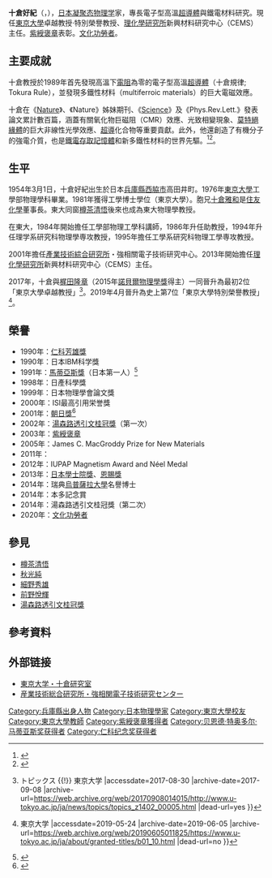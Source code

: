 {{Infobox scientist
|name              = 十倉好紀<br><small>十倉 好紀（とくら よしのり）</small>
|image             = Yoshinori Tokura cropped 2 Yoshinori Tokura 202011.jpg
|image_size        = 
|caption           = 
|birth_date        = {{birth date and age|1954|03|01|mf=y}}
|birth_place       = [[日本|日本]][[兵庫縣|兵庫縣]][[西脇市|西脇市]]高田井町
|death_date        = 
|death_place       = 
|nationality       = {{JPN}}
|ethnicity         = 
|fields            = [[凝聚态物理学|凝聚态物理学]]
|workplaces        = [[東京大學|東京大學]]<br>[[理化學研究所|理化學研究所]]
|alma_mater        = 東京大學
|doctoral_advisor  = 
|doctoral_students = 
|known_for         = 十倉規律（電子型高溫[[超導體|超導體]]）
|awards            = [[仁科芳雄獎|仁科芳雄獎]]（1990年）<br>[[馬蒂亞斯獎|馬蒂亞斯獎]]（1991年）<br>詹姆斯·麥克葛雷迪獎（2005年）<br>IUPAP Magnetism Award and Néel Medal（2012年）<br>[[日本學士院獎|日本學士院獎]]、[[恩賜獎_(日本學士院)|恩賜獎]]（2013年）<br>[[湯森路透引文桂冠獎|湯森路透引文桂冠獎]]（2002年、2014年）
|religion          =
|signature         =  <!--(filename only)-->
|footnotes         = 
}}
{{Japanese
| japanese = 十倉 好紀
| kana = とくら よしのり
| romaji = Tokura Yoshinori
}}
'''十倉好紀'''（{{jpn|j=十倉 好紀|hg=とくら よしのり|rm=Tokura Yoshinori|f=h}}，{{bd|1954年|3月1日}}），[[日本|日本]][[凝聚态物理学|凝聚态物理学]]家，專長電子型高溫[[超導體|超導體]]與鐵電材料研究。現任[[東京大學|東京大學]]卓越教授·特別榮譽教授、[[理化學研究所|理化學研究所]]新興材料研究中心（CEMS）主任。[[紫綬褒章|紫綬褒章]]表彰。[[文化功勞者|文化功勞者]]。

==主要成就==
十倉教授於1989年首先發現高溫下[[電阻|電阻]]為零的電子型高溫[[超導體|超導體]]（十倉規律; Tokura Rule），並發現多鐵性材料（multiferroic materials）的巨大電磁效應。

十倉在《[[自然_(期刊)|Nature]]》、《Nature》姊妹期刊、《[[科學_(期刊)|Science]]》及《Phys.Rev.Lett.》發表論文累計數百篇，涵蓋有關氧化物巨磁阻（CMR）效應、光致相變現象、[[莫特絕緣體|莫特絕緣體]]的巨大非線性光學效應、[[超導|超導]]化合物等重要貢獻。此外，他還創造了有機分子的強電介質，也是[[鐵電隨機存取記憶體|鐵電存取記憶體]]和新多鐵性材料的世界先驅。<ref>{{Cite web |url=http://www.47news.jp/47topics/e/258051.php |title=【２０１４年ノーベル賞週間】憲法９条保持の日本国民との予想も 村上春樹氏に注目 : 47トピックス - 47NEWS（よんななニュース） |accessdate=2014-10-07 |archive-date=2014-10-08 |archive-url=https://web.archive.org/web/20141008014531/http://www.47news.jp/47topics/e/258051.php |dead-url=no }}</ref><ref>{{Cite web |url=http://www.sanspo.com/geino/news/20141006/sot14100605010001-n1.html |title=６日からノーベル賞ウイーク！文学賞は村上氏１番人気 - 芸能社会 - SANSPO.COM（サンスポ） |access-date=2014-10-07 |archive-url=https://web.archive.org/web/20141011114917/http://www.sanspo.com/geino/news/20141006/sot14100605010001-n1.html |archive-date=2014-10-11 |dead-url=yes }}</ref>。

==生平==
1954年3月1日，十倉好紀出生於日本[[兵庫縣|兵庫縣]][[西脇市|西脇市]]高田井町。1976年[[東京大學|東京大學]]工學部物理學科畢業。1981年獲得工學博士學位（東京大學）。胞兄[[十倉雅和|十倉雅和]]是[[住友化學|住友化學]]董事長。東大同窗[[樽茶清悟|樽茶清悟]]後來也成為東大物理學教授。

在東大，1984年開始擔任工學部物理工學科講師，1986年升任助教授，1994年升任理学系研究科物理學専攻教授，1995年擔任工學系研究科物理工學専攻教授。

2001年擔任[[產業技術綜合研究所|產業技術綜合研究所]]・強相關電子技術研究中心。2013年開始擔任[[理化學研究所|理化學研究所]]新興材料研究中心（CEMS）主任。

2017年，十倉與[[梶田隆章|梶田隆章]]（2015年[[諾貝爾物理學獎|諾貝爾物理學獎]]得主）一同晉升為最初2位「東京大學卓越教授」<ref>{{Cite web |url=http://www.u-tokyo.ac.jp/ja/news/topics/topics_z1402_00005.html |title=東京大学初の「卓越教授」決定 {{!}} トピックス {{!}} 東京大学 |accessdate=2017-08-30 |archive-date=2017-09-08 |archive-url=https://web.archive.org/web/20170908014015/http://www.u-tokyo.ac.jp/ja/news/topics/topics_z1402_00005.html |dead-url=yes }}</ref>。2019年4月晉升為史上第7位「東京大學特別榮譽教授」<ref>{{Cite web |url=https://www.u-tokyo.ac.jp/ja/about/granted-titles/b01_10.html |title=東京大学特別栄誉教授 {{!}} 東京大学 |accessdate=2019-05-24 |archive-date=2019-06-05 |archive-url=https://web.archive.org/web/20190605011825/https://www.u-tokyo.ac.jp/ja/about/granted-titles/b01_10.html |dead-url=no }}</ref>。

==榮譽==
{{colbegin||35em}}
*1990年：[[仁科芳雄獎|仁科芳雄獎]]
*1990年：日本IBM科学獎
*1991年：[[馬蒂亞斯獎|馬蒂亞斯獎]]（日本第一人）<ref>{{cite web|url=http://archive.sciencewatch.com/inter/aut/2010/10-apr/10aprTokura/|title=sciencewatch,Yoshinori Tokura|accessdate=2014-10-07|archive-date=2014-09-28|archive-url=https://web.archive.org/web/20140928191949/http://archive.sciencewatch.com/inter/aut/2010/10-apr/10aprTokura/|dead-url=no}}</ref>
*1998年：日產科學獎
*1999年：日本物理學會論文獎
*2000年：ISI最高引用栄誉獎
*2001年：[[朝日獎|朝日獎]]<ref>{{Cite web|url=http://www.asahi.com/shimbun/award/asahiaward/winners.html#winners2001|title=朝日賞：過去の受賞者|publisher=朝日新聞|accessdate=2009-11-10|archive-date=2012-07-20|archive-url=https://archive.today/20120720001348/http://www.asahi.com/shimbun/award/asahiaward/winners.html#winners2001|dead-url=no}}</ref>
*2002年：[[湯森路透引文桂冠獎|湯森路透引文桂冠獎]]（第一次）
*2003年：[[紫綬褒章|紫綬褒章]]
*2005年：James C. MacGroddy Prize for New Materials
*2011年：{{link-ja|藤原獎|藤原賞}}
*2012年：IUPAP Magnetism Award and Néel Medal 
*2013年：[[日本學士院獎|日本學士院獎]]、[[恩賜獎_(日本學士院)|恩賜獎]]
*2014年：瑞典[[烏普薩拉大學|烏普薩拉大學]]名譽博士
*2014年：本多記念賞
*2014年：湯森路透引文桂冠獎（第二次）
*2020年：[[文化功勞者|文化功勞者]]
{{colend}}

== 參見 ==
{{portal box|人物|物理學}}
* [[樽茶清悟|樽茶清悟]]
* [[秋光純|秋光純]]
* [[細野秀雄|細野秀雄]]
* [[前野悅輝|前野悅輝]]
* [[湯森路透引文桂冠獎|湯森路透引文桂冠獎]]

==參考資料==
{{reflist}}

==外部链接==
*[http://www.cmr.t.u-tokyo.ac.jp/ 東京大学・十倉研究室]{{Wayback|url=http://www.cmr.t.u-tokyo.ac.jp/ |date=20140407073213 }} 
*[https://web.archive.org/web/20080724194825/http://unit.aist.go.jp/cerc/renewal.html 産業技術総合研究所・強相関電子技術研究センター]

{{仁科纪念奖获得者}}
{{贝恩德·特奥多尔·马蒂亚斯奖获得者}}
{{DEFAULTSORT:Tokura Yoshinori}}
[[Category:兵庫縣出身人物|Category:兵庫縣出身人物]]
[[Category:日本物理學家|Category:日本物理學家]]
[[Category:東京大學校友|Category:東京大學校友]]
[[Category:東京大學教師|Category:東京大學教師]]
[[Category:紫綬褒章獲得者|Category:紫綬褒章獲得者]]
[[Category:贝恩德·特奥多尔·马蒂亚斯奖获得者|Category:贝恩德·特奥多尔·马蒂亚斯奖获得者]]
[[Category:仁科纪念奖获得者|Category:仁科纪念奖获得者]]